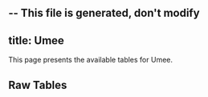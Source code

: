 -- This file is generated, don't modify
---
title: Umee
---



This page presents the available tables for Umee.


## Raw Tables
<Table data={json} tag="raw_table"/>
    


    